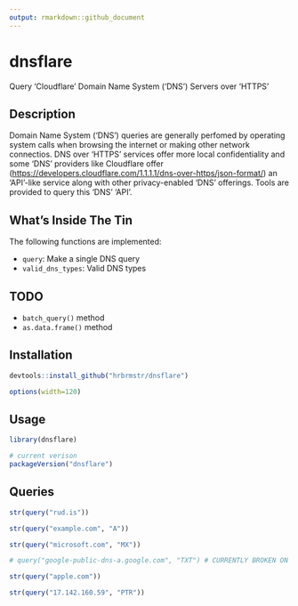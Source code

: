 ```yaml
---
output: rmarkdown::github_document
---
```


# dnsflare

Query 'Cloudflare' Domain Name System ('DNS') Servers over 'HTTPS'

## Description

Domain Name System ('DNS') queries are generally perfomed by operating
system calls when browsing the internet or making other network connectios. DNS
over 'HTTPS' services offer more local confidentiality and some 'DNS' providers
like Cloudflare offer (<https://developers.cloudflare.com/1.1.1.1/dns-over-https/json-format/>)
an 'API'-like service along with other privacy-enabled 'DNS' offerings. Tools are
provided to query this 'DNS' 'API'.

## What's Inside The Tin

The following functions are implemented:

- `query`:	Make a single DNS query
- `valid_dns_types`:	Valid DNS types

## TODO

- `batch_query()` method
- `as.data.frame()` method

## Installation

```r
devtools::install_github("hrbrmstr/dnsflare")
```

```r
options(width=120)
```

## Usage

```r
library(dnsflare)

# current verison
packageVersion("dnsflare")

```

## Queries

```r
str(query("rud.is"))

str(query("example.com", "A")) 

str(query("microsoft.com", "MX"))

# query("google-public-dns-a.google.com", "TXT") # CURRENTLY BROKEN ON CLOUDFLARE'S END

str(query("apple.com"))

str(query("17.142.160.59", "PTR"))
```
